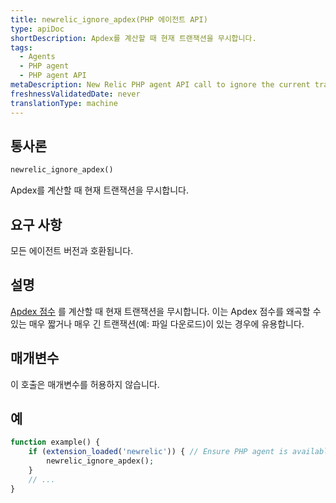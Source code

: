 ```yaml
---
title: newrelic_ignore_apdex(PHP 에이전트 API)
type: apiDoc
shortDescription: Apdex를 계산할 때 현재 트랜잭션을 무시합니다.
tags:
  - Agents
  - PHP agent
  - PHP agent API
metaDescription: New Relic PHP agent API call to ignore the current transaction when calculating your app's overall Apdex score.
freshnessValidatedDate: never
translationType: machine
---
```


## 통사론

```php
newrelic_ignore_apdex()
```

Apdex를 계산할 때 현재 트랜잭션을 무시합니다.

## 요구 사항

모든 에이전트 버전과 호환됩니다.

## 설명

[Apdex 점수](/docs/apm/new-relic-apm/apdex/apdex-measuring-user-satisfaction) 를 계산할 때 현재 트랜잭션을 무시합니다. 이는 Apdex 점수를 왜곡할 수 있는 매우 짧거나 매우 긴 트랜잭션(예: 파일 다운로드)이 있는 경우에 유용합니다.

## 매개변수

이 호출은 매개변수를 허용하지 않습니다.

## 예

```php
function example() {
    if (extension_loaded('newrelic')) { // Ensure PHP agent is available
        newrelic_ignore_apdex();
    }
    // ...
}
```
